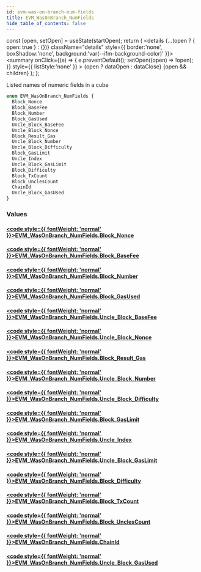 ```yaml
---
id: evm-was-on-branch-num-fields
title: EVM_WasOnBranch_NumFields
hide_table_of_contents: false
---
```







  const [open, setOpen] = useState(startOpen);
  return (
    <details {...(open ? { open: true } : {})} className="details" style={{ border:'none', boxShadow:'none', background:'var(--ifm-background-color)' }}>
      <summary
        onClick={(e) => {
          e.preventDefault();
          setOpen((open) => !open);
        }}
        style={{ listStyle:'none' }}
      >
      {open ? dataOpen : dataClose}
      </summary>
      {open && children}
    </details>
  );
};




Listed names of numeric fields in a cube


```graphql
enum EVM_WasOnBranch_NumFields {
  Block_Nonce
  Block_BaseFee
  Block_Number
  Block_GasUsed
  Uncle_Block_BaseFee
  Uncle_Block_Nonce
  Block_Result_Gas
  Uncle_Block_Number
  Uncle_Block_Difficulty
  Block_GasLimit
  Uncle_Index
  Uncle_Block_GasLimit
  Block_Difficulty
  Block_TxCount
  Block_UnclesCount
  ChainId
  Uncle_Block_GasUsed
}
```




### Values

#### [<code style={{ fontWeight: 'normal' }}>EVM_WasOnBranch_NumFields.<b>Block_Nonce</b></code>](#) 
> 
> 

#### [<code style={{ fontWeight: 'normal' }}>EVM_WasOnBranch_NumFields.<b>Block_BaseFee</b></code>](#) 
> 
> 

#### [<code style={{ fontWeight: 'normal' }}>EVM_WasOnBranch_NumFields.<b>Block_Number</b></code>](#) 
> 
> 

#### [<code style={{ fontWeight: 'normal' }}>EVM_WasOnBranch_NumFields.<b>Block_GasUsed</b></code>](#) 
> 
> 

#### [<code style={{ fontWeight: 'normal' }}>EVM_WasOnBranch_NumFields.<b>Uncle_Block_BaseFee</b></code>](#) 
> 
> 

#### [<code style={{ fontWeight: 'normal' }}>EVM_WasOnBranch_NumFields.<b>Uncle_Block_Nonce</b></code>](#) 
> 
> 

#### [<code style={{ fontWeight: 'normal' }}>EVM_WasOnBranch_NumFields.<b>Block_Result_Gas</b></code>](#) 
> 
> 

#### [<code style={{ fontWeight: 'normal' }}>EVM_WasOnBranch_NumFields.<b>Uncle_Block_Number</b></code>](#) 
> 
> 

#### [<code style={{ fontWeight: 'normal' }}>EVM_WasOnBranch_NumFields.<b>Uncle_Block_Difficulty</b></code>](#) 
> 
> 

#### [<code style={{ fontWeight: 'normal' }}>EVM_WasOnBranch_NumFields.<b>Block_GasLimit</b></code>](#) 
> 
> 

#### [<code style={{ fontWeight: 'normal' }}>EVM_WasOnBranch_NumFields.<b>Uncle_Index</b></code>](#) 
> 
> 

#### [<code style={{ fontWeight: 'normal' }}>EVM_WasOnBranch_NumFields.<b>Uncle_Block_GasLimit</b></code>](#) 
> 
> 

#### [<code style={{ fontWeight: 'normal' }}>EVM_WasOnBranch_NumFields.<b>Block_Difficulty</b></code>](#) 
> 
> 

#### [<code style={{ fontWeight: 'normal' }}>EVM_WasOnBranch_NumFields.<b>Block_TxCount</b></code>](#) 
> 
> 

#### [<code style={{ fontWeight: 'normal' }}>EVM_WasOnBranch_NumFields.<b>Block_UnclesCount</b></code>](#) 
> 
> 

#### [<code style={{ fontWeight: 'normal' }}>EVM_WasOnBranch_NumFields.<b>ChainId</b></code>](#) 
> 
> 

#### [<code style={{ fontWeight: 'normal' }}>EVM_WasOnBranch_NumFields.<b>Uncle_Block_GasUsed</b></code>](#) 
> 
> 



